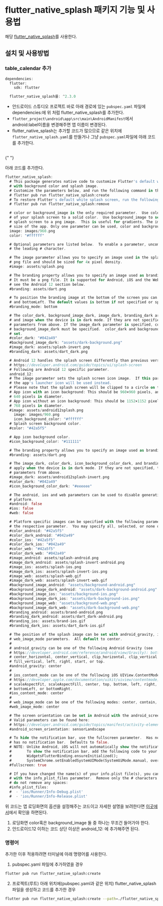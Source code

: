 # flutter_native_splash 패키지 기능 및 사용법

해당 [flutter_native_splash](https://pub.dev/packages/flutter_native_splash)를 사용한다.

## 설치 및 사용방법

### table_calendar 추가

```dart filename="pubspec.yaml"
dependencies:
  flutter:
    sdk: flutter

  flutter_native_splash를: ^2.3.0
```

- 안드로이드 스튜디오 프로젝트 바로 아래 경로에 있는 `pubspec.yaml` 파일에 dependencies:에 위 처럼 flutter_native_splash를 추가한다.
- `flutter_project\android\app\src\main\AndroidManifest`에서 android:label이름을 변경해주면 앱 이름이 변경된다.
- flutter_native_splash는 추가할 코드가 많으므로 같은 위치에 `flutter_native_splash.yaml`를 만들거나 그냥 `pubspec.yaml`파일에 아래 코드를 추가한다.

<br />{" "}

아래 코드를 추가한다.

```dart
flutter_native_splash:
  # This package generates native code to customize Flutter's default white native splash screen
  # with background color and splash image.
  # Customize the parameters below, and run the following command in the terminal:
  # flutter pub run flutter_native_splash:create
  # To restore Flutter's default white splash screen, run the following command in the terminal:
  # flutter pub run flutter_native_splash:remove

  # color or background_image is the only required parameter.  Use color to set the background
  # of your splash screen to a solid color.  Use background_image to set the background of your
  # splash screen to a png image.  This is useful for gradients. The image will be stretch to the
  # size of the app. Only one parameter can be used, color and background_image cannot both be set.
  image: images/960.png
  color: "#ffffff"

  # Optional parameters are listed below.  To enable a parameter, uncomment the line by removing
  # the leading # character.

  # The image parameter allows you to specify an image used in the splash screen.  It must be a
  # png file and should be sized for 4x pixel density.
  #image: assets/splash.png

  # The branding property allows you to specify an image used as branding in the splash screen.
  # It must be a png file. It is supported for Android, iOS and the Web.  For Android 12,
  # see the Android 12 section below.
  #branding: assets/dart.png

  # To position the branding image at the bottom of the screen you can use bottom, bottomRight,
  # and bottomLeft. The default values is bottom if not specified or specified something else.
  #branding_mode: bottom

  # The color_dark, background_image_dark, image_dark, branding_dark are parameters that set the background
  # and image when the device is in dark mode. If they are not specified, the app will use the
  # parameters from above. If the image_dark parameter is specified, color_dark or
  # background_image_dark must be specified.  color_dark and background_image_dark cannot both be
  # set.
  #color_dark: "#042a49"
  #background_image_dark: "assets/dark-background.png"
  #image_dark: assets/splash-invert.png
  #branding_dark: assets/dart_dark.png

  # Android 12 handles the splash screen differently than previous versions.  Please visit
  # https://developer.android.com/guide/topics/ui/splash-screen
  # Following are Android 12 specific parameter.
  android_12:
  # The image parameter sets the splash screen icon image.  If this parameter is not specified,
  # the app's launcher icon will be used instead.
  # Please note that the splash screen will be clipped to a circle on the center of the screen.
  # App icon with an icon background: This should be 960×960 pixels, and fit within a circle
  # 640 pixels in diameter.
  # App icon without an icon background: This should be 1152×1152 pixels, and fit within a circle
  # 768 pixels in diameter.
  #image: assets/android12splash.png
    image: images/960.png
    icon_background_color: "#ffffff"
  # Splash screen background color.
  #color: "#42a5f5"

  # App icon background color.
  #icon_background_color: "#111111"

  # The branding property allows you to specify an image used as branding in the splash screen.
  #branding: assets/dart.png

  # The image_dark, color_dark, icon_background_color_dark, and branding_dark set values that
  # apply when the device is in dark mode. If they are not specified, the app will use the
  # parameters from above.
  #image_dark: assets/android12splash-invert.png
  #color_dark: "#042a49"
  #icon_background_color_dark: "#eeeeee"

  # The android, ios and web parameters can be used to disable generating a splash screen on a given
  # platform.
  #android: false
  #ios: false
  #web: false

  # Platform specific images can be specified with the following parameters, which will override
  # the respective parameter.  You may specify all, selected, or none of these parameters:
  #color_android: "#42a5f5"
  #color_dark_android: "#042a49"
  #color_ios: "#42a5f5"
  #color_dark_ios: "#042a49"
  #color_web: "#42a5f5"
  #color_dark_web: "#042a49"
  #image_android: assets/splash-android.png
  #image_dark_android: assets/splash-invert-android.png
  #image_ios: assets/splash-ios.png
  #image_dark_ios: assets/splash-invert-ios.png
  #image_web: assets/splash-web.gif
  #image_dark_web: assets/splash-invert-web.gif
  #background_image_android: "assets/background-android.png"
  #background_image_dark_android: "assets/dark-background-android.png"
  #background_image_ios: "assets/background-ios.png"
  #background_image_dark_ios: "assets/dark-background-ios.png"
  #background_image_web: "assets/background-web.png"
  #background_image_dark_web: "assets/dark-background-web.png"
  #branding_android: assets/brand-android.png
  #branding_dark_android: assets/dart_dark-android.png
  #branding_ios: assets/brand-ios.gif
  #branding_dark_ios: assets/dart_dark-ios.gif

  # The position of the splash image can be set with android_gravity, ios_content_mode, and
  # web_image_mode parameters.  All default to center.
  #
  # android_gravity can be one of the following Android Gravity (see
  # https://developer.android.com/reference/android/view/Gravity): bottom, center,
  # center_horizontal, center_vertical, clip_horizontal, clip_vertical, end, fill, fill_horizontal,
  # fill_vertical, left, right, start, or top.
  #android_gravity: center
  #
  # ios_content_mode can be one of the following iOS UIView.ContentMode (see
  # https://developer.apple.com/documentation/uikit/uiview/contentmode): scaleToFill,
  # scaleAspectFit, scaleAspectFill, center, top, bottom, left, right, topLeft, topRight,
  # bottomLeft, or bottomRight.
  #ios_content_mode: center
  #
  # web_image_mode can be one of the following modes: center, contain, stretch, and cover.
  #web_image_mode: center

  # The screen orientation can be set in Android with the android_screen_orientation parameter.
  # Valid parameters can be found here:
  # https://developer.android.com/guide/topics/manifest/activity-element#screen
  #android_screen_orientation: sensorLandscape

  # To hide the notification bar, use the fullscreen parameter.  Has no effect in web since web
  # has no notification bar.  Defaults to false.
  # NOTE: Unlike Android, iOS will not automatically show the notification bar when the app loads.
  #       To show the notification bar, add the following code to your Flutter app:
  #       WidgetsFlutterBinding.ensureInitialized();
  #       SystemChrome.setEnabledSystemUIMode(SystemUiMode.manual, overlays: [SystemUiOverlay.bottom, SystemUiOverlay.top], );
  #fullscreen: true

  # If you have changed the name(s) of your info.plist file(s), you can specify the filename(s)
  # with the info_plist_files parameter.  Remove only the # characters in the three lines below,
  # do not remove any spaces:
  #info_plist_files:
  #  - 'ios/Runner/Info-Debug.plist'
  #  - 'ios/Runner/Info-Release.plist'
```

위 코드는 앱 로딩화면의 옵션을 설정해주는 코드이고 자세한 설명을 보려한다면 [이곳에서](https://pub.dev/packages/flutter_native_splash)에서 확인을 하면된다.

1. 로딩화면 color혹은 background_image 둘 중 하나는 무조건 들어가야 한다.
2. 안드로이드12 이하는 코드 상단 이상은 android_12: 에 추가해주면 된다.

### 명령어

추가한 이후 적용하려면 터미널에 아래 명령어를 사용한다.

1. pubspec.yaml 파일에 추가하였을 경우

```sh
flutter pub run flutter_native_splash:create
```

2. 프로젝트(루트) 아래 위치에(pubspec.yaml과 같은 위치) flutter_native_splash 파일을 생성하고 코드를 추가한 경우

```sh
flutter pub run flutter_native_splash:create --path=./flutter_native_splash.yaml
```
